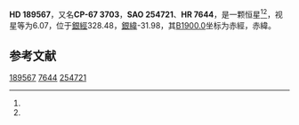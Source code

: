 {{Starbox begin
| name = HD 189567
}}
{{Starbox observe
| epoch = [[J2000.0|J2000.0]]
| constell = {{星座名待查}}<ref name=SIMBAD>{{cite web
 | url=http://simbad.u-strasbg.fr/simbad/sim-id?Ident=HR+7644
 | title =Pulsating variable Star
 | publisher=Centre de Données astronomiques de Strasbourg
 | work=SIMBAD
 | accessdate=2012-07-13}}</ref><ref name=DATA>{{cite web
 | url=http://vizier.u-strasbg.fr/viz-bin/VizieR-5?-out.add=.&-source=5050&-corr=PK=HR&-out.max=9999&HR=7644
 | title=VizieR Detailed Page
 | accessdate=2012-07-13
 | archive-date=2016-03-05
 | archive-url=https://web.archive.org/web/20160305014133/http://vizier.u-strasbg.fr/viz-bin/VizieR-5?-out.add=.&-source=5050&-corr=PK=HR&-out.max=9999&HR=7644
 | dead-url=no
 }}</ref>
| 星官 = 
| ra = {{RA|20|5|32.8}}<ref name=SIMBAD /><ref name=DATA />
| dec = {{DEC|-67|19|15}}<ref name=SIMBAD /><ref name=DATA />
| appmag_v = 6.07<ref name=SIMBAD /><ref name=DATA />
}}
{{Starbox character
| class = G3V<ref name=SIMBAD /><ref name=DATA />
| b-v = 0.64<ref name=SIMBAD /><ref name=DATA />
| u-b = 0.08<ref name=SIMBAD /><ref name=DATA />
| r-i = 0.23E<ref name=SIMBAD /><ref name=DATA />
| variable = 
}}
{{Starbox astrometry
| radial_v = 0.08
| prop_mo_ra = -12
| parallax = 0.054
| p_error = 
}}
{{Starbox catalog
| names =CP-67 3703，[[SAO星表|SAO]] 254721，[[HD星表|HD]] 189567，[[HR星表|HR]] 7644}}
{{Starbox reference |Simbad=HR+7644}}
{{Starbox end}}

'''HD 189567'''，又名'''CP-67 3703'''，'''SAO 254721'''、'''HR 7644'''，是一颗恒星<ref name=SIMBAD /><ref name=DATA />，视星等为6.07，位于[[銀道座標系|銀經]]328.48，[[銀道座標系|銀緯]]-31.98，其[[B1900.0|B1900.0]]坐标为赤經{{RA|19|55|32.3}}，赤緯{{DEC|-67|-31.98|53}}。

== 参考文献 ==
{{reflist}}

{{star-stub}}

[[Category:HD和HDE天體|189567]]
[[Category:HR天體|7644]]
[[Category:SAO天體|254721]]